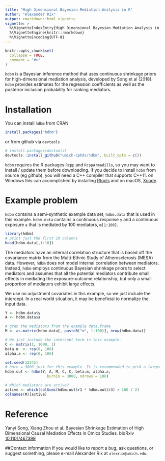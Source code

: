 ```yaml
---
title: "High Dimensional Bayesian Mediation Analysis in R"
author: "Alexander Rix"
output: rmarkdown::html_vignette
vignette: >
  %\VignetteIndexEntry{High Dimensional Bayesian Mediation Analysis in R}
  %\VignetteEngine{knitr::rmarkdown}
  %\VignetteEncoding{UTF-8}
---
```


```r
knitr::opts_chunk$set(
  collapse = TRUE,
  comment = "#>"
)
```

`hdbm` is a Bayesian inference method that uses continuous shrinkage priors for
high-dimensional mediation analysis, developed by Song et al (2018).
`hdbm` provides estimates for the regression coefficients as well as
the posterior inclusion probability for ranking mediators.

# Installation
You can install `hdbm` from CRAN
```r
install.packages("hdbm")

```

or from github via `devtools`
```r
# install.packages(devtools)
devtools::install_github("umich-cphds/hdbm", built_opts = c())
```
`hdbm` requires the R packages `Rcpp` and `RcppArmadillo`, so you may want to
install / update them before downloading. If you decide to install `hdbm` from
source (eg github), you will need a C++ compiler that supports C++11. on Windows
this can accomplished by installing
[Rtools](https://cran.r-project.org/bin/windows/Rtools/) and on macOS,
[Xcode](https://apps.apple.com/us/app/xcode/id497799835?mt=12).

# Example problem
`hdbm` contains a semi-synthetic example data set, `hdbm.data` that is used in
this example. `hdbm.data` contains a continuous response `y` and a continuous
exposure `a` that is mediated by 100 mediators, `m[1:100]`.

```r
library(hdbm)
# print just the first 10 columns
head(hdbm.data[,1:10])
```

The mediators have an internal correlation structure that is based off the
covariance matrix from the Multi-Ethnic Study of Atherosclerosis (MESA) data.
However,  `hdbm` does not model internal correlation between mediators.
Instead, `hdbm` employs continuous Bayesian shrinkage priors to select mediators
and assumes that all the potential mediators contribute small effects
in mediating the exposure-outcome relationship, but only a small proportion of
mediators exhibit large effects.

We use no adjustment covariates in this example, so we just include the
intercept. In a real world situation, it may be beneficial to normalize the
input data.
```r

Y <- hdbm.data$y
A <- hdbm.data$a

# grab the mediators from the example data.frame
M <- as.matrix(hdbm.data[, paste0("m", 1:100)], nrow(hdbm.data))

# We just include the intercept term in this example.
C <- matrix(1, 1000, 1)
beta.m  <- rep(0, 100)
alpha.a <- rep(0, 100)

set.seed(12345)
# burn = 3000 just for this example. It is recommended to pick a larger number.
hdbm.out <- hdbm(Y, A, M, C, C, beta.m, alpha.a,
                   burnin = 3000, ndraws = 100)

# Which mediators are active?
active <- which(colSums(hdbm.out$r1 * hdbm.out$r3) > 100 / 2)
colnames(M)[active]
```

# Reference
Yanyi Song, Xiang Zhou et al. Bayesian Shrinkage Estimation of
High Dimensional Causal Mediation Effects in Omics Studies.
bioRxiv [10.1101/467399](https://doi.org/10.1101/467399)

##Contact information
If you would like to report a bug, ask questions, or suggest something, please
e-mail Alexander Rix at `alexrix@umich.edu`.
